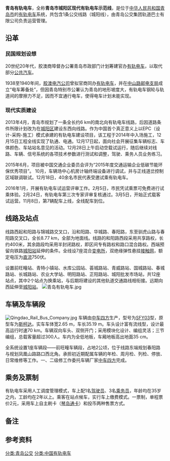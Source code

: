 {{Distinguish|青岛无轨电车}}

{{Infobox rail system-route
|rail_name=青岛有轨电车（城阳）示范线
|name_bgcolor=
|banner_color=orange
|sec_banner_color=white
|third_banner_color=
|logo_filename=Qingdao Tram logo.svg
|logo_width=300px
|logo_bgcolor=white
|locale={{CHN}}[[山东省|山东省]][[青岛市|青岛市]][[城阳区|城阳区]]
|image=Qingdao Tram, Line Chengyang QT006.jpg
|imagesize=300px
|caption=QT006号车
|service_type=[[有轨电车|有轨电车]]
|begin_operation=2016年3月5日
|time_first=06:30/07:00
|time_last=20:00/20:30
|journey_time=约30 min
|system_length=8.77 km
|fleet_size=3节*7列
|track=双轨
|max_speed=70 km/h
|track_gauge={{标准轨}}
|engine=[[直流电|DC]] 750 V 电力牵引
|electrified=[[架空接触网|架空接触网]]供电
|lines=1条线路
|stations=12
|main_stations=
|operator=青岛公交集团<br />轨道巴士有限公司
|website=
|hq=
|route_map={{青岛有轨电车城阳线RDT}}
|auto_collapse=true
}}

'''青岛有轨电车'''，全称'''青岛市城阳区现代有轨电车示范线'''，是位于[[中华人民共和国|中华人民共和国]][[青岛市|青岛市]]的[[有轨电车|有轨电车]]系统，共包含1条公交线路（城阳线），由青岛公交集团轨道巴士有限公司负责运营管理。

==沿革==
===民国规划设想===
20世纪20年代，胶澳商埠督办公署青岛市政部门计划筹建官办[[有轨电车|有轨电车]]，以取代部分[[公共汽车|公共汽车]]。

1938至1940年间，[[胶澳电汽公司|胶澳电汽公司]]曾拟官商同办[[有轨电车|有轨电车]]，并在[[奥托商业楼|中山路邮电支局]]成立“电车筹备处”，但因青岛特别市公署认为青岛的地形坡度大，有轨电车钢轮与轨道间的摩擦力不足，因而不宜通行电车，使得电车计划未能实现。

===现代实质建设===
2013年4月，青岛市规划了一条全长约6 km的南北向有轨电车线路，后因道路条件所限计划改为在[[城阳区|城阳区]]建设东西向线路。作为中国首个真正意义上以EPC（设计-采购-施工）模式承建的有轨电车建设项目，该工程于2014年中入场施工，12月15日工程全线实现了轨通、电通{{参|{{Cite|url=http://www.bucg.com/xwxx/qyyw/20150114/6569.shtml|title=青岛市城阳区现代有轨电车示范线EPC工程试运行|author=齐如刚|publisher=北京城建集团网站|date=2015-01-14}}}}。12月17日起，面向社会开展征集车辆标志、车体颜色、车站站名意见的活动。12月28日上午启动空载试运行{{参|{{Cite|url=http://news.qtv.com.cn/system/2014/12/28/012018678.shtml|title=城阳现代有轨电车示范线试验运行|author=青岛网络广播电视台|publisher=青岛网络广播电视台|date=2014-12-28}}}}，随后继续对线路、车辆、信号系统的各项技术参数进行测试和调整，驾驶、乘务人员业务练习。

2015年6月，项目被中国交通企业委员会评为“2015年度交通运输企业低碳节能环保优秀项目”。 10月，车辆场中心机房计轴终端设备进行调试，并与正线道岔控制区域联调联试。12月18日，40余名市民代表受邀试乘有轨电车{{参|{{Cite|url=http://news.qingdaonews.com/qingdao/2015-12/24/content_11414282.htm|title=城阳有轨电车有望年底前开通 首车6点票价2元|author=谢小真|publisher=青岛新闻网|date=2015-12-24}}}}。

2016年1月，开展有轨电车试运营评审工作。2月5日，市民凭试乘票可免费进行试乘体验{{参|{{Cite|url=http://www.qdcaijing.com/2016/0203/164894.shtml|title=城阳有轨电车5日对市民开放体验 春节也可试乘|author=李倚慰|publisher=青岛财经网-青岛财经日报|date=2016-02-03|access-date=2016-02-04|archive-url=https://web.archive.org/web/20170404021216/http://www.qdcaijing.com/2016/0203/164894.shtml|archive-date=2017-04-04|dead-url=yes}}}}。2月24日，有轨电车第三次专家评审复核通过。3月5日，开始正式载客试运营。11月8日，第7辆配车上线，全线配车到位。

==线路及站点==
线路西起和阳路与锦城路交叉口，沿和阳路、华城路、春阳路，东至驯虎山路与春阳路交叉口，全长8.77 km，全部为地面线。线路的和阳路西段采用共享路权，长约400米，其余路段均采用半封闭路权，即区间专有路权和路口混合路权。西端预留向铁路[[城阳站|城阳站]]延伸的条件。全线设7座混合[[变电所|变电所]]，双绝缘弹性悬挂[[接触网|接触网]]，额定电压为[[直流|直流]]750伏。

设置前旺疃站、青特小镇站、水库公园站、荟城路站、青威路站、国城路站、春城路站、长城路站、农业大学站、明阳路站、正阳路站、城阳批发市场站，共12座站点，其中2个站点为换乘站，与后期将建设的其他轨道交通路线相衔接。远期向西延伸至[[城阳站|城阳站]]。
[[File:青岛有轨电车.jpg|thumb]]
==车辆及车辆段==
{{main|SFY03型有轨电车}} 
[[File:Qingdao_Rail_Bus_Company.jpg|thumb]]
车辆由[[中车四方|中车四方]]生产，型号为[[SFY03型有轨电车|SFY03]]型，原型车为[[斯柯达公司|斯柯达]]{{link-en|15 T ForCity | Škoda 15 T |15 T ForCity}}。实车车体宽2.65 m，车长35.19 m。车头设计富有流线型，设计最高运行时速70 km。车辆双向车头、双侧开门；采用模块化设计、编组灵活；三节编组，总载客量超过300人。车内为全低地板，车厢地板高出地面35 cm。

全系统设置1座车辆段——前旺疃车辆段，占地2公顷，位于线路东端规划春阳路与规划凤凰山路路口西北角。承担初近期配属车辆的年检、周月检、列检、停放、日常维修等工作。一、二级修工作委托车辆厂家[[中车四方|中车四方]]完成。

==乘务及票制==
有轨电车采用人工调度管理模式，车上配1名[[驾驶员|驾驶员]]、3名[[乘务员|乘务员]]，年龄均在35岁之内，工龄均在2年以上。乘客在站点候车，实行车上缴费模式。一票制，单程票价2元，采用车上自主刷卡（[[琴岛通卡|琴岛通卡]]）和投币两种售票方式。

==备注==
{{ReflistH}}
{{NoteFoot}}
{{ReflistF}}

==参考资料==
{{ReflistH}}
{{RefFoot}}
{{ReflistF}}
{{青岛交通}}
{{中华人民共和国有轨电车和轻轨}}
[[分类:青岛公交|分类:青岛公交]]
[[分类:中国有轨电车|分类:中国有轨电车]]